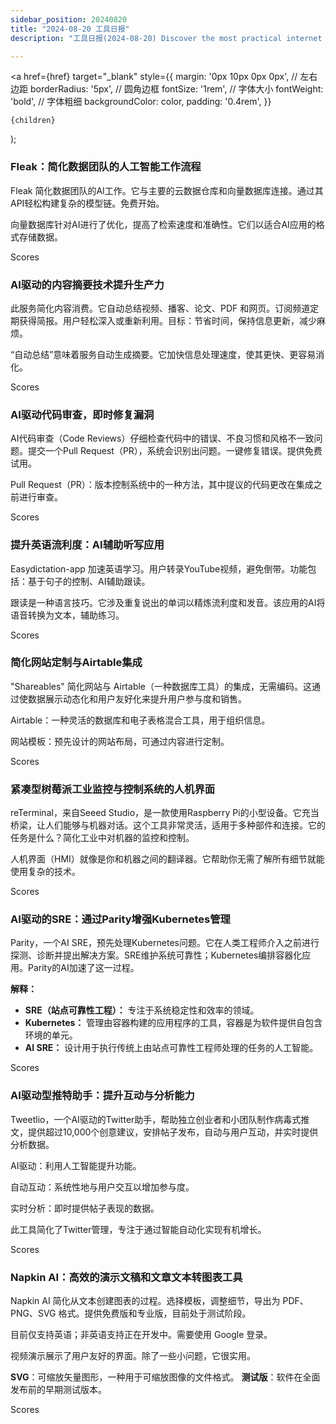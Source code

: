 ```yaml
---
sidebar_position: 20240820
title: "2024-08-20 工具日报"
description: "工具日报(2024-08-20) Discover the most practical internet software, AI tools, and products of 2024 through the Tools Daily!"

---
```



  <a
    href={href}
    target="_blank"
    style={{
      margin: '0px 10px 0px 0px', // 左右边距
      borderRadius: '5px', // 圆角边框
      fontSize: '1rem', // 字体大小
      fontWeight: 'bold', // 字体粗细
      backgroundColor: color,
      padding: '0.4rem',
    }}
  >
    {children}
  </a>
);

### Fleak：简化数据团队的人工智能工作流程

Fleak 简化数据团队的AI工作。它与主要的云数据仓库和向量数据库连接。通过其API轻松构建复杂的模型链。免费开始。

向量数据库针对AI进行了优化，提高了检索速度和准确性。它们以适合AI应用的格式存储数据。

<Link href="/news/2024/08/20/Fleak-Simplifying-AI-Workflows-for-Data-Teams" color="#B0C4DE">Scores</Link>

### AI驱动的内容摘要技术提升生产力

此服务简化内容消费。它自动总结视频、播客、论文、PDF 和网页。订阅频道定期获得简报。用户轻松深入或重新利用。目标：节省时间，保持信息更新，减少麻烦。

“自动总结”意味着服务自动生成摘要。它加快信息处理速度，使其更快、更容易消化。

<Link href="/news/2024/08/20/AIPowered-Content-Summarization-for-Enhanced-Productivity" color="#B0C4DE">Scores</Link>

### AI驱动代码审查，即时修复漏洞

AI代码审查（Code Reviews）仔细检查代码中的错误、不良习惯和风格不一致问题。提交一个Pull Request（PR），系统会识别出问题。一键修复错误。提供免费试用。

Pull Request（PR）：版本控制系统中的一种方法，其中提议的代码更改在集成之前进行审查。

<Link href="/news/2024/08/20/AIPowered-Code-Review-for-Instant-Bug-Fixes" color="#B0C4DE">Scores</Link>

### 提升英语流利度：AI辅助听写应用

Easydictation-app 加速英语学习。用户转录YouTube视频，避免倒带。功能包括：基于句子的控制、AI辅助跟读。

跟读是一种语言技巧。它涉及重复说出的单词以精炼流利度和发音。该应用的AI将语音转换为文本，辅助练习。

<Link href="/news/2024/08/20/Enhancing-English-Fluency-with-AIAssisted-Dictation-App" color="#B0C4DE">Scores</Link>

### 简化网站定制与Airtable集成

"Shareables" 简化网站与 Airtable（一种数据库工具）的集成，无需编码。这通过使数据展示动态化和用户友好化来提升用户参与度和销售。

Airtable：一种灵活的数据库和电子表格混合工具，用于组织信息。

网站模板：预先设计的网站布局，可通过内容进行定制。

<Link href="/news/2024/08/20/Simplifying-Website-Customization-with-Airtable-Integration" color="#B0C4DE">Scores</Link>

### 紧凑型树莓派工业监控与控制系统的人机界面

reTerminal，来自Seeed Studio，是一款使用Raspberry Pi的小型设备。它充当桥梁，让人们能够与机器对话。这个工具非常灵活，适用于多种部件和连接。它的任务是什么？简化工业中对机器的监控和控制。

人机界面（HMI）就像是你和机器之间的翻译器。它帮助你无需了解所有细节就能使用复杂的技术。

<Link href="/news/2024/08/20/Compact-Raspberry-PiBased-HMI-for-Industrial-Monitoring-and-" color="#B0C4DE">Scores</Link>

### AI驱动的SRE：通过Parity增强Kubernetes管理

Parity，一个AI SRE，预先处理Kubernetes问题。它在人类工程师介入之前进行探测、诊断并提出解决方案。SRE维护系统可靠性；Kubernetes编排容器化应用。Parity的AI加速了这一过程。

**解释：**
- **SRE（站点可靠性工程）：** 专注于系统稳定性和效率的领域。
- **Kubernetes：** 管理由容器构建的应用程序的工具，容器是为软件提供自包含环境的单元。
- **AI SRE：** 设计用于执行传统上由站点可靠性工程师处理的任务的人工智能。

<Link href="/news/2024/08/20/AIPowered-SRE-Enhancing-Kubernetes-Management-with-Parity" color="#B0C4DE">Scores</Link>

### AI驱动型推特助手：提升互动与分析能力

Tweetlio，一个AI驱动的Twitter助手，帮助独立创业者和小团队制作病毒式推文，提供超过10,000个创意建议，安排帖子发布，自动与用户互动，并实时提供分析数据。

AI驱动：利用人工智能提升功能。

自动互动：系统性地与用户交互以增加参与度。

实时分析：即时提供帖子表现的数据。

此工具简化了Twitter管理，专注于通过智能自动化实现有机增长。

<Link href="/news/2024/08/20/AIPowered-Twitter-Assistant-for-Enhanced-Engagement-and-Anal" color="#B0C4DE">Scores</Link>

### Napkin AI：高效的演示文稿和文章文本转图表工具

Napkin AI 简化从文本创建图表的过程。选择模板，调整细节，导出为 PDF、PNG、SVG 格式。提供免费版和专业版，目前处于测试阶段。

目前仅支持英语；非英语支持正在开发中。需要使用 Google 登录。

视频演示展示了用户友好的界面。除了一些小问题，它很实用。

**SVG**：可缩放矢量图形，一种用于可缩放图像的文件格式。
**测试版**：软件在全面发布前的早期测试版本。

<Link href="/news/2024/08/20/Napkin-AI-Efficient-TexttoChart-Tool-for-Presentations-and-A" color="#B0C4DE">Scores</Link>

